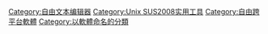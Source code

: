 {{cat main|Vi}}

[[Category:自由文本编辑器|Category:自由文本编辑器]]
[[Category:Unix_SUS2008实用工具|Category:Unix SUS2008实用工具]]
[[Category:自由跨平台軟體|Category:自由跨平台軟體]]
[[Category:以軟體命名的分類|Category:以軟體命名的分類]]